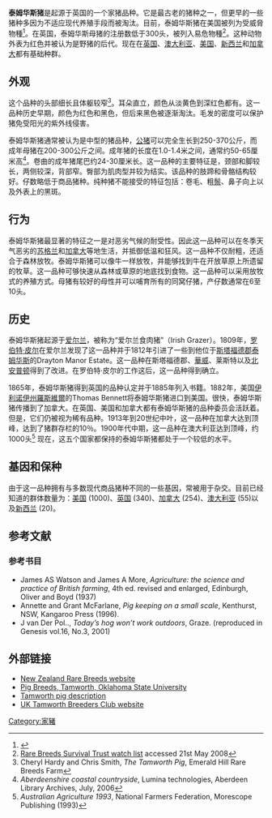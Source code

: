 {{猪品种信息框
|品种=泰姆华斯猪
|图片=Mudchute farm pig.jpg
|图片说明=
|起源=
|起源地=
|分布=
|毛色=红色
|耳朵=
|美国品种委员会=
}}
'''泰姆华斯猪'''是起源于英国的一个家猪品种。它是最古老的猪种之一，但更早的一些猪种多因为不适应现代养殖手段而被淘汰。目前，泰姆华斯猪在美国被列为受威脅物種<ref name=albc>{{Cite web |url=http://www.albc-usa.org/cpl/wtchlist.html |title=American Livestock Breeds Conservancy watch list |accessdate=2009-07-06 |archive-date=2013-08-20 |archive-url=https://web.archive.org/web/20130820104808/http://albc-usa.org//cpl/wtchlist.html |dead-url=no }}</ref>。在英国，泰姆华斯母猪的注册数低于300头，被{{link-en|珍稀动物保护机构|Rare Breeds Survival Trust}}列入易危物種<ref name=watch>[http://www.rbst.org.uk/watch-list/main.php Rare Breeds Survival Trust watch list] {{webarchive|url=https://web.archive.org/web/20080731020600/http://www.rbst.org.uk/watch-list/main.php |date=2008-07-31 }} accessed 21st May 2008</ref>。这种动物外表为红色并被认为是野猪的后代。现在在[[英国|英国]]、[[澳大利亚|澳大利亚]]、[[美国|美国]]、[[新西兰|新西兰]]和[[加拿大|加拿大]]都有基础种群。

==外观==
这个品种的头部细长且体躯较窄<ref>Cheryl Hardy and Chris Smith, ''The Tamworth Pig'',  Emerald Hill Rare Breeds Farm</ref>。耳朵直立，颜色从淡黄色到深红色都有。这一品种历史早期，颜色为红色和黑色，但后来黑色被逐渐淘汰。毛发的密度可以保护猪免受阳光的紫外线侵害。

泰姆华斯猪通常被认为是中型的猪品种，[[公猪|公猪]]可以完全生长到250-370公斤，而成年母猪在200-300公斤之间。成年猪的长度在1.0-1.4米之间，通常约50-65厘米高<ref>''Aberdeenshire coastal countryside'', Lumina technologies, Aberdeen Library Archives, July, 2006</ref>。卷曲的成年猪尾巴约24-30厘米长。这一品种的主要特征是，颈部和脚较长，两侧较深，背部窄。臀部为肌肉型并较为结实。该品种的肢蹄和骨骼结构较好。{{link-en|同窝|litter (animal)}}仔数略低于商品猪种。纯种猪不能接受的特征包括：卷毛、粗[[鬃|鬃]]、鼻子向上以及外表上的黑斑。

==行为==
泰姆华斯猪最显著的特征之一是对恶劣气候的耐受性。因此这一品种可以在冬季天气恶劣的[[苏格兰|苏格兰]]和[[加拿大|加拿大]]等地生活，并抵御低温和狂风。这一品种不仅耐粗，还适合于森林放牧。泰姆华斯猪可以像牛一样放牧，并能够找到牛在开放草原上所遗留的牧草。这一品种可够快速从森林或草原的地底找到食物。这一品种可以采用放牧式的养殖方式。母猪有较好的母性并可以哺育所有的同窝仔猪，产仔数通常在6至10头。

==历史==
泰姆华斯猪起源于[[爱尔兰|爱尔兰]]，被称为“爱尔兰食肉猪”（Irish Grazer）。1809年，[[罗伯特·皮尔|罗伯特·皮尔]]在爱尔兰发现了这一品种并于1812年引进了一些到他位于[[斯塔福德郡|斯塔福德郡]][[塔姆沃思|泰姆华斯]]的Drayton Manor Estate。这一品种在斯塔福德郡、[[華威|華威]]、莱斯特以及[[北安普顿|北安普顿]]得到了改进。在罗伯特·皮尔的工作这后，这一品种得到确立。

1865年，泰姆华斯猪得到英国的品种认定并于1885年列入书籍。1882年，美国[[伊利诺伊州|伊利诺伊州]][[羅斯維爾_(伊利諾伊州弗米利恩縣)|羅斯維爾]]的Thomas Bennett将泰姆华斯猪进口到美国。很快，泰姆华斯猪传播到了加拿大。在英国、美国和加拿大都有泰姆华斯猪的品种委员会活跃着。但是，它们仍被视为稀有品种。1913年到20世纪中叶，这一品种在加拿大达到顶峰，达到了猪群存栏的10％。1900年代中期，这一品种在澳大利亚达到顶峰，约1000头<ref>''Australian Agriculture 1993'', National Farmers Federation, Morescope Publishing (1993)</ref> 现在，这五个国家都保持的泰姆华斯猪都处于一个较低的水平。

==基因和保种==
由于这一品种拥有与多数现代商品猪种不同的一些基因，常被用于杂交。目前已经知道的群体数量为：[[美国|美国]] (1000)、[[英国|英国]] (340)、[[加拿大|加拿大]] (254)、[[澳大利亚|澳大利亚]] (55)以及[[新西兰|新西兰]] (20)。

==参考文献==
{{reflist}}

===参考书目===
*James AS Watson and James A More, ''Agriculture: the science and practice of British farming'',  4th ed. revised and enlarged, Edinburgh, Oliver and Boyd (1937)
*Annette and Grant McFarlane, ''Pig keeping on a small scale'',  Kenthurst, NSW,  Kangaroo Press (1996).
*J van Der Pol.., ''Today’s hog won’t work outdoors'', Graze. (reproduced in Genesis vol.16, No.3, 2001)

==外部链接==
{{Commonscat|Tamworth Pig}}
* [http://www.rarebreeds.co.nz/tamworth.html New Zealand Rare Breeds website] {{Wayback|url=http://www.rarebreeds.co.nz/tamworth.html |date=20090326063606 }}
* [http://www.ansi.okstate.edu/breeds/swine/tamworth/ Pig Breeds, Tamworth, Oklahoma State University] {{Wayback|url=http://www.ansi.okstate.edu/breeds/swine/tamworth/ |date=20090225194552 }}
* [https://web.archive.org/web/20090904015335/http://www.pigparadise.com/tam.html Tamworth pig description]
* [http://www.tamworthbreedersclub.co.uk UK Tamworth Breeders Club website] {{Wayback|url=http://www.tamworthbreedersclub.co.uk/ |date=20181016145329 }}

[[Category:家豬|Category:家豬]]